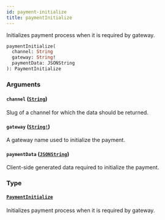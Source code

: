 ```yaml
---
id: payment-initialize
title: paymentInitialize
---
```


Initializes payment process when it is required by gateway.

```graphql
paymentInitialize(
  channel: String
  gateway: String!
  paymentData: JSONString
): PaymentInitialize

```

### Arguments

#### `channel` ([`String`](/developer/api-reference/scalars/string))

Slug of a channel for which the data should be returned.

#### `gateway` ([`String!`](/developer/api-reference/scalars/string))

A gateway name used to initialize the payment.

#### `paymentData` ([`JSONString`](/developer/api-reference/scalars/json-string))

Client-side generated data required to initialize the payment.

### Type

#### [`PaymentInitialize`](/developer/api-reference/objects/payment-initialize)

Initializes payment process when it is required by gateway.
